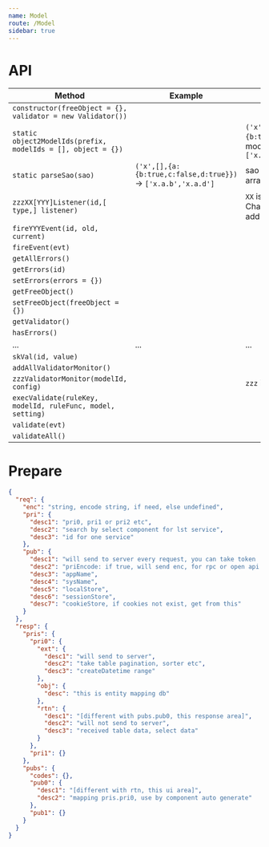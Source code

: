 ```yaml
---
name: Model
route: /Model
sidebar: true
---
```



# API
| Method | Example | Remark |
| -- | -- | -- |
| `constructor(freeObject = {}, validator = new Validator())` | | |
| `static object2ModelIds(prefix, modelIds = [], object = {})` | | `('x',[],{a:{b:true,c:false,d:true}})`, modelIds will `['x.a.b','x.a.d']` |
| `static parseSao(sao)` | `('x',[],{a:{b:true,c:false,d:true}})` -> `['x.a.b','x.a.d']` | sao is string[reg], array[string] or object |
| `zzzXX[YYY]Listener(id,[ type,] listener)` | | `XX` is id or reg, `YYY` is Changed or Errored, `zzz` is add or rmv |
| `fireYYYEvent(id, old, current)` | | |
| `fireEvent(evt)` | | |
| `getAllErrors()` | | |
| `getErrors(id)` | | |
| `setErrors(errors = {})` | | |
| `getFreeObject()` | | |
| `setFreeObject(freeObject = {})` | | |
| `getValidator()` | | |
| `hasErrors()` | | |
| ... | ... | ... |
| `skVal(id, value)` | | |
| `addAllValidatorMonitor()` | | |
| `zzzValidatorMonitor(modelId, config)` | | `zzz` is add or rmv |
| `execValidate(ruleKey, modelId, ruleFunc, model, setting)` | | |
| `validate(evt)` | | |
| `validateAll()` | | |

# Prepare
```json
{
  "req": {
    "enc": "string, encode string, if need, else undefined",
    "pri": {
      "desc1": "pri0, pri1 or pri2 etc",
      "desc2": "search by select component for lst service",
      "desc3": "id for one service"
    },
    "pub": {
      "desc1": "will send to server every request, you can take token ...",
      "desc2": "priEncode: if true, will send enc, for rpc or open api request",
      "desc3": "appName",
      "desc4": "sysName",
      "desc5": "localStore",
      "desc6": "sessionStore",
      "desc7": "cookieStore, if cookies not exist, get from this"
    }
  },
  "resp": {
    "pris": {
      "pri0": {
        "ext": {
          "desc1": "will send to server",
          "desc2": "take table pagination, sorter etc",
          "desc3": "createDatetime range"
        },
        "obj": {
          "desc": "this is entity mapping db"
        },
        "rtn": {
          "desc1": "[different with pubs.pub0, this response area]",
          "desc2": "will not send to server",
          "desc3": "received table data, select data"
        }
      },
      "pri1": {}
    },
    "pubs": {
      "codes": {},
      "pub0": {
        "desc1": "[different with rtn, this ui area]",
        "desc2": "mapping pris.pri0, use by component auto generate"
      },
      "pub1": {}
    }
  }
}
```
